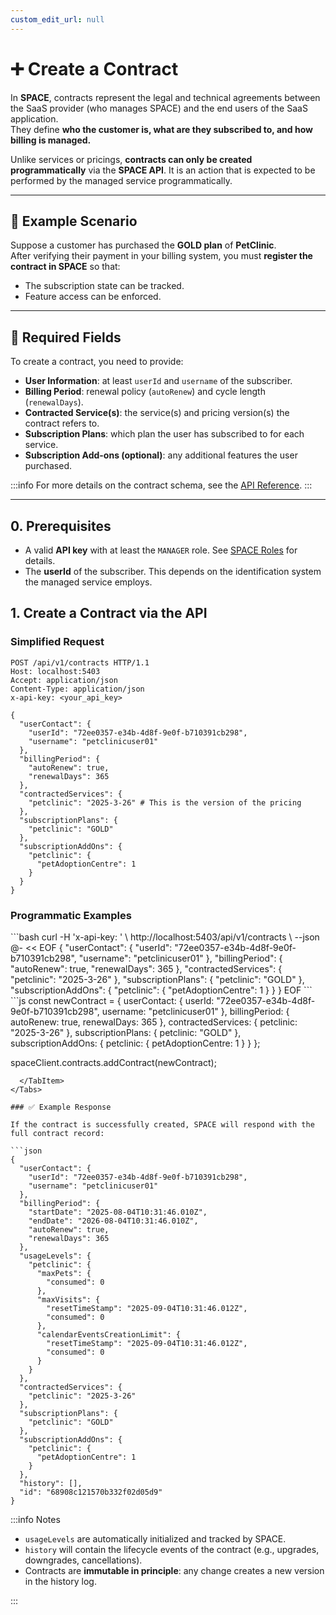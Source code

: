 ```yaml
---
custom_edit_url: null
---
```



# ➕ Create a Contract

In **SPACE**, contracts represent the legal and technical agreements between the SaaS provider (who manages SPACE) and the end users of the SaaS application.  
They define **who the customer is, what are they subscribed to, and how billing is managed.**

Unlike services or pricings, **contracts can only be created programmatically** via the **SPACE API**. It is an action that is expected to be performed by the managed service programmatically.

---

## 📖 Example Scenario

Suppose a customer has purchased the **GOLD plan** of **PetClinic**.  
After verifying their payment in your billing system, you must **register the contract in SPACE** so that:

- The subscription state can be tracked.
- Feature access can be enforced.

---

## 🧾 Required Fields

To create a contract, you need to provide:

- **User Information**: at least `userId` and `username` of the subscriber.
- **Billing Period**: renewal policy (`autoRenew`) and cycle length (`renewalDays`).
- **Contracted Service(s)**: the service(s) and pricing version(s) the contract refers to.
- **Subscription Plans**: which plan the user has subscribed to for each service.
- **Subscription Add-ons (optional)**: any additional features the user purchased.

:::info
For more details on the contract schema, see the [API Reference](../space-api.mdx).
:::

---

## 0. Prerequisites

- A valid **API key** with at least the `MANAGER` role. See [SPACE Roles](../space-roles.mdx) for details.
- The **userId** of the subscriber. This depends on the identification system the managed service employs.

## 1. Create a Contract via the API

### Simplified Request

```http
POST /api/v1/contracts HTTP/1.1
Host: localhost:5403
Accept: application/json
Content-Type: application/json
x-api-key: <your_api_key>

{
  "userContact": {
    "userId": "72ee0357-e34b-4d8f-9e0f-b710391cb298",
    "username": "petclinicuser01"
  },
  "billingPeriod": {
    "autoRenew": true,
    "renewalDays": 365
  },
  "contractedServices": {
    "petclinic": "2025-3-26" # This is the version of the pricing
  },
  "subscriptionPlans": {
    "petclinic": "GOLD"
  },
  "subscriptionAddOns": {
    "petclinic": {
      "petAdoptionCentre": 1
    }
  }
}
```

### Programmatic Examples

<Tabs defaultValue="curl">
  <TabItem value="curl" label="▶️ Using curl">
```bash
curl -H 'x-api-key: <your_api_key>' \
  http://localhost:5403/api/v1/contracts \
  --json @- << EOF
{
  "userContact": {
    "userId": "72ee0357-e34b-4d8f-9e0f-b710391cb298",
    "username": "petclinicuser01"
  },
  "billingPeriod": {
    "autoRenew": true,
    "renewalDays": 365
  },
  "contractedServices": {
    "petclinic": "2025-3-26"
  },
  "subscriptionPlans": {
    "petclinic": "GOLD"
  },
  "subscriptionAddOns": {
    "petclinic": {
      "petAdoptionCentre": 1
    }
  }
}
EOF
```

  </TabItem>
  <TabItem value="node-client" label="💻 Using the SPACE Node Client">
```js
const newContract = {
  userContact: {
    userId: "72ee0357-e34b-4d8f-9e0f-b710391cb298",
    username: "petclinicuser01"
  },
  billingPeriod: {
    autoRenew: true,
    renewalDays: 365
  },
  contractedServices: {
    petclinic: "2025-3-26"
  },
  subscriptionPlans: {
    petclinic: "GOLD"
  },
  subscriptionAddOns: {
    petclinic: {
      petAdoptionCentre: 1
    }
  }
};

spaceClient.contracts.addContract(newContract);
```
  </TabItem>
</Tabs>

### ✅ Example Response

If the contract is successfully created, SPACE will respond with the full contract record:

```json
{
  "userContact": {
    "userId": "72ee0357-e34b-4d8f-9e0f-b710391cb298",
    "username": "petclinicuser01"
  },
  "billingPeriod": {
    "startDate": "2025-08-04T10:31:46.010Z",
    "endDate": "2026-08-04T10:31:46.010Z",
    "autoRenew": true,
    "renewalDays": 365
  },
  "usageLevels": {
    "petclinic": {
      "maxPets": {
        "consumed": 0
      },
      "maxVisits": {
        "resetTimeStamp": "2025-09-04T10:31:46.012Z",
        "consumed": 0
      },
      "calendarEventsCreationLimit": {
        "resetTimeStamp": "2025-09-04T10:31:46.012Z",
        "consumed": 0
      }
    }
  },
  "contractedServices": {
    "petclinic": "2025-3-26"
  },
  "subscriptionPlans": {
    "petclinic": "GOLD"
  },
  "subscriptionAddOns": {
    "petclinic": {
      "petAdoptionCentre": 1
    }
  },
  "history": [],
  "id": "68908c121570b332f02d05d9"
}
```

:::info Notes

- `usageLevels` are automatically initialized and tracked by SPACE.
- `history` will contain the lifecycle events of the contract (e.g., upgrades, downgrades, cancellations).
- Contracts are **immutable in principle**: any change creates a new version in the history log.

:::